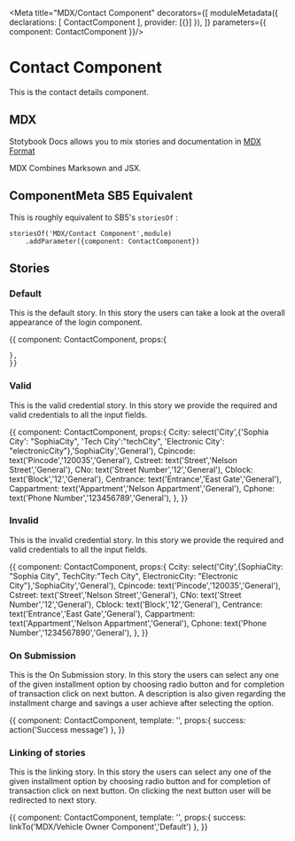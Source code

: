 
<Meta title="MDX/Contact Component" decorators={[
    moduleMetadata({
        declarations: [
            ContactComponent
        ],
        provider: [{}]
    }),
]} parameters={{
    component: ContactComponent
}}/>

# Contact Component 

This is the contact details component.

## MDX

Stotybook Docs allows you to mix stories and documentation in 
[MDX Format](https://mdxjs.com/)

MDX Combines Marksown and JSX.

## ComponentMeta SB5 Equivalent

This is roughly equivalent to SB5's `storiesOf` :

```
storiesOf('MDX/Contact Component',module)
    .addParameter({component: ContactComponent})

```

## Stories

### Default

This is the default story. In this story the users can take a look at the overall
appearance of the login component.

<Preview>
  <Story name="Default">{{
    component: ContactComponent,
    props:{
      
    },
    }}    
  </Story>
</Preview>

### Valid

This is the valid credential story. In this story we provide the required and valid credentials to all the
input fields.

<Preview>
  <Story name="Valid Credentials">{{
    component: ContactComponent,
    props:{
        Ccity: select('City',{'Sophia City': "SophiaCity",
                                'Tech City':"techCity",
                                'Electronic City': "electronicCity"},'SophiaCity','General'),
        Cpincode: text('Pincode','120035','General'),
        Cstreet: text('Street','Nelson Street','General'),
        CNo: text('Street Number','12','General'),
        Cblock: text('Block','12','General'),
        Centrance: text('Entrance','East Gate','General'),
        Cappartment: text('Appartment','Nelson Appartment','General'),
        Cphone: text('Phone Number','123456789','General'),
    },
    }}    
  </Story>
</Preview>

### Invalid

This is the invalid credential story. In this story we provide the required and valid credentials to all the
input fields.

<Preview>
  <Story name="Invalid Credentials">{{
    component: ContactComponent,
    props:{
        Ccity: select('City',{SophiaCity: "Sophia City",
                                TechCity:"Tech City",
                                ElectronicCity: "Electronic City"},'SophiaCity','General'),
        Cpincode: text('Pincode','120035','General'),
        Cstreet: text('Street','Nelson Street','General'),
        CNo: text('Street Number','12','General'),
        Cblock: text('Block','12','General'),
        Centrance: text('Entrance','East Gate','General'),
        Cappartment: text('Appartment','Nelson Appartment','General'),
        Cphone: text('Phone Number','1234567890','General'),
    },
    }}    
  </Story>
</Preview>

### On Submission

This is the On Submission story. In this story the users can select any one of the given installment option by choosing radio button 
and for completion of transaction click on next button. A description is also given regarding the installment charge and savings a
user achieve after selecting the option.

<Preview>
  <Story name="On Submission">{{
    component: ContactComponent,
    template: '<app-contact (OnSubmission)="success($event)"></app-contact>',
    props:{
        success: action('Success message')
    },
    }}    
  </Story>
</Preview>

### Linking of stories

This is the linking story. In this story the users can select any one of the given installment option by choosing radio button 
and for completion of transaction click on next button. On clicking the next button user will be redirected to next story.

<Preview>
  <Story name="Link to next story">{{
    component: ContactComponent,
    template: '<app-contact (OnSubmission)="success($event)"></app-contact>',
    props:{
        success: linkTo('MDX/Vehicle Owner Component','Default')
    },
    }}    
  </Story>
</Preview>
